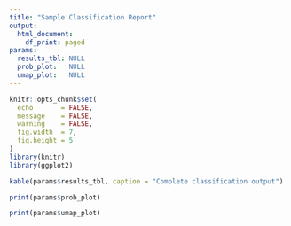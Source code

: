 ```yaml
---
title: "Sample Classification Report"
output:
  html_document:
    df_print: paged
params:
  results_tbl: NULL
  prob_plot:   NULL
  umap_plot:   NULL
---
```


```r
knitr::opts_chunk$set(
  echo       = FALSE,
  message    = FALSE,
  warning    = FALSE,
  fig.width  = 7,
  fig.height = 5
)
library(knitr)
library(ggplot2)

kable(params$results_tbl, caption = "Complete classification output")

print(params$prob_plot)

print(params$umap_plot)

````

